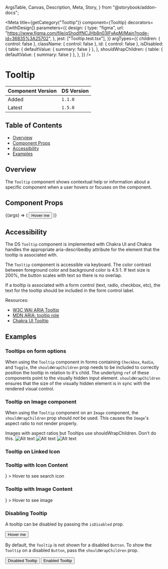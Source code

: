   ArgsTable,
  Canvas,
  Description,
  Meta,
  Story,
} from "@storybook/addon-docs";


<Meta
  title={getCategory("Tooltip")}
  component={Tooltip}
  decorators={[withDesign]}
  parameters={{
    design: {
      type: "figma",
      url: "https://www.figma.com/file/qShodlfNCJHb8n03IFyApM/Main?node-id=36835%3A25702",
    },
    jest: ["Tooltip.test.tsx"],
  }}
  argTypes={{
    children: { control: false },
    className: { control: false },
    id: { control: false },
    isDisabled: {
      table: { defaultValue: { summary: false } },
    },
    shouldWrapChildren: {
      table: { defaultValue: { summary: false } },
    },
  }}
/>

# Tooltip

| Component Version | DS Version |
| ----------------- | ---------- |
| Added             | `1.1.0`    |
| Latest            | `1.5.0`    |

## Table of Contents

- [Overview](#overview)
- [Component Props](#component-props)
- [Accessibility](#accessibility)
- [Examples](#examples)

## Overview

<Description of={Tooltip} />

The `Tooltip` component shows contextual help or information about a specific
component when a user hovers or focuses on the component.

## Component Props

<Canvas withToolbar>
  <Story
    name="Tooltip with Controls"
    args={{
      children: undefined,
      className: undefined,
      content:
        "This is a tooltip with information describing the hovered object.",
      id: "tooltip-id",
      isDisabled: false,
      shouldWrapChildren: false,
    }}
  >
    {(args) => (
      <Tooltip {...args}>
        <Button id="tooltip-button">Hover me</Button>
      </Tooltip>
    )}
  </Story>
</Canvas>

<ArgsTable story="Tooltip with Controls" />

## Accessibility

The DS `Tooltip` component is implemented with Chakra UI and Chakra handles the
appropriate aria-describedby attribute for the element that the tooltip is associated with.

The `Tooltip` component is accessible via keyboard. The color contrast between
foreground color and background color is 4.5:1. If text size is 200%, the
button scales with text so there is no overlap.

If a tooltip is associated with a form control (text, radio, checkbox, etc),
the text for the tooltip should be included in the form control label.

Resources:

- [W3C WAI ARIA Tooltip](https://www.w3.org/WAI/ARIA/apg/patterns/tooltip/)
- [MDN ARIA: tooltip role](https://developer.mozilla.org/en-US/docs/Web/Accessibility/ARIA/Roles/tooltip_role)
- [Chakra UI Tooltip](https://chakra-ui.com/docs/components/overlay/tooltip)

## Examples

### Tooltips on form options

When using the `Tooltip` component in forms containing `Checkbox`, `Radio`, and `Toggle`,
the `shouldWrapChildren` prop needs to be included to correctly position the tooltip in
relation to it's child. The underlying `ref` of these components point to the visually hidden
input element. `shouldWrapChildren` ensures that the size of the visually hidden element is
in sync with the rendered visual control.

<Canvas>
  <DSProvider>
    <Tooltip
      content="Invite library staff to share resources at your community event"
      shouldWrapChildren
    >
      <Toggle
        id="radio3"
        labelText="Offsite Community Outreach"
        value="Offsite Community Outreach"
      />
    </Tooltip>
    <RadioGroup
      labelText="What would you like to request?"
      id="radio-group"
      name="tooltip-example"
    >
      <Tooltip
        content="General library orientation or a customized research lesson"
        shouldWrapChildren
      >
        <Radio id="radio1" labelText="Class Visit" value="Class Visit" />
      </Tooltip>
      <Tooltip
        content="Guided exploration of the library and its resources"
        shouldWrapChildren
      >
        <Radio id="radio2" labelText="Group Tour" value="Group Tour" />
      </Tooltip>
      <Tooltip
        content="Invite library staff to share resources at your community event"
        shouldWrapChildren
      >
        <Radio
          id="radio3"
          labelText="Offsite Community Outreach"
          value="Offsite Community Outreach"
        />
      </Tooltip>
    </RadioGroup>
  </DSProvider>
</Canvas>

### Tooltip on Image component

When using the `Tooltip` component on an `Image` component, the
`shouldWrapChildren` prop should _not_ be used. This causes the `Image`'s
aspect ratio to not render properly.

<Canvas>
  <DSProvider>
    <Text level="three">
      Images with aspect ratios but Tooltips use shouldWrapChildren. Don't do
      this.
    </Text>
    <SimpleGrid>
      <Tooltip content="square aspect ratio" shouldWrapChildren>
        <Image
          alt="Alt text"
          caption="Square"
          aspectRatio="square"
          size="large"
          src="https://placeimg.com/400/400/animals"
        />
      </Tooltip>
      <Tooltip content="fourByThree aspect ratio" shouldWrapChildren>
        <Image
          alt="Alt text"
          caption="Four by Three"
          aspectRatio="fourByThree"
          size="default"
          src="https://placeimg.com/400/400/animals"
        />
      </Tooltip>
      <Tooltip content="threeByFour aspect ratio" shouldWrapChildren>
        <Image
          alt="Alt text"
          caption="Three by Four"
          aspectRatio="threeByFour"
          size="default"
          src="https://placeimg.com/400/400/animals"
        />
      </Tooltip>
    </SimpleGrid>
  </DSProvider>
</Canvas>

### Tooltip on Linked Icon

<Canvas>
  <DSProvider>
    <Tooltip content="This is the tooltip text">
      <Link type="action" href="#passed-in-link">
        <Icon decorative id="icon-id" name="search" size="xxlarge" />
      </Link>
    </Tooltip>
  </DSProvider>
</Canvas>

### Tooltip with Icon Content

<Canvas>
  <DSProvider>
    <Tooltip
      content={
        <Icon
          decorative
          id="icon-id"
          name="search"
          size="xxlarge"
          color="ui.white"
        />
      }
    >
      Hover to see search icon
    </Tooltip>
  </DSProvider>
</Canvas>

### Tooltip with Image Content

<Canvas>
  <DSProvider>
    <Tooltip
      content={<Image src="https://placeimg.com/300/300/animals?x=1" alt="" />}
    >
      Hover to see image
    </Tooltip>
  </DSProvider>
</Canvas>

### Disabling Tooltip

A tooltip can be disabled by passing the `isDisabled` prop.

<Canvas>
  <DSProvider>
    <Tooltip
      content="This is a tooltip with information describing the hovered object."
      isDisabled
    >
      <Button id="tooltip-button">Hover me</Button>
    </Tooltip>
  </DSProvider>
</Canvas>

By default, the `Tooltip` is not shown for a disabled `Button`. To show the `Tooltip`
on a disabled `Button`, pass the `shouldWrapChildren` prop.

<Canvas>
  <DSProvider>
    <VStack spacing="input.group.button.vstack" width="150px">
      <Tooltip content="This is a tooltip with information describing the hovered object.">
        <Button id="tooltip-button" isDisabled>
          Disabled Tooltip
        </Button>
      </Tooltip>
      <Tooltip
        content="This is a tooltip with information describing the hovered object."
        shouldWrapChildren
      >
        <Button id="tooltip-button" isDisabled>
          Enabled Tooltip
        </Button>
      </Tooltip>
    </VStack>
  </DSProvider>
</Canvas>
